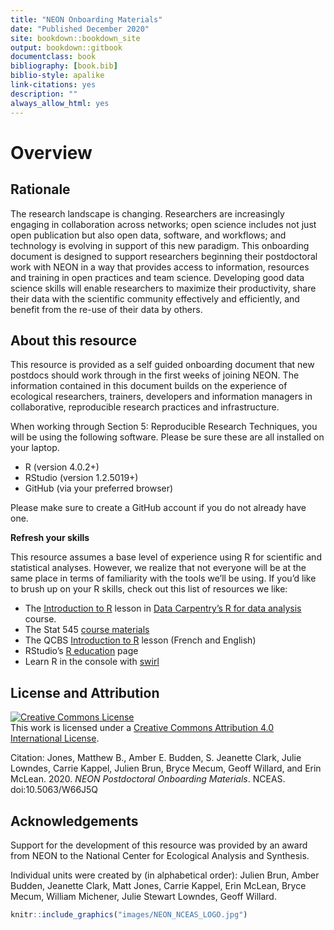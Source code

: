 ```yaml
--- 
title: "NEON Onboarding Materials"
date: "Published December 2020"
site: bookdown::bookdown_site
output: bookdown::gitbook
documentclass: book
bibliography: [book.bib]
biblio-style: apalike
link-citations: yes
description: ""
always_allow_html: yes
---
```


# Overview {-}

## Rationale {-}

The research landscape is changing. Researchers are increasingly engaging in collaboration across networks; open science includes not just open publication but also open data, software, and workflows; and technology is evolving in support of this new paradigm. This onboarding document is designed to support researchers beginning their postdoctoral work with NEON in a way that provides access to information, resources and training in open practices and team science. Developing good data science skills will enable researchers to maximize their productivity, share their data with the scientific community effectively and efficiently, and benefit from the re-use of their data by others.

## About this resource {-}

This resource is provided as a self guided onboarding document that new postdocs should work through in the first weeks of joining NEON. The information contained in this document builds on the experience of ecological researchers, trainers, developers and information managers in collaborative, reproducible research practices and infrastructure. 

When working through Section 5: Reproducible Research Techniques, you will be using the following software. Please be sure these are all installed on your laptop. 

- R (version 4.0.2+)
- RStudio (version 1.2.5019+) 
- GitHub (via your preferred browser)

Please make sure to create a GitHub account if you do not already have one. 

**Refresh your skills**

This resource assumes a base level of experience using R for scientific and statistical analyses. However, we realize that not everyone will be at the same place in terms of familiarity with the tools we’ll be using. If you’d like to brush up on your R skills, check out this list of resources we like:

- The [Introduction to R](http://www.datacarpentry.org/R-ecology-lesson/01-intro-to-r.html) lesson in [Data Carpentry’s R for data analysis](http://www.datacarpentry.org/R-ecology-lesson/) course.
- The Stat 545 [course materials](https://stat545.com/r-basics.html)
- The QCBS [Introduction to R](https://qcbs.ca/wiki/r) lesson (French and English)
- RStudio’s [R education](https://education.rstudio.com/learn/) page
- Learn R in the console with [swirl](https://swirlstats.com/)

## License and Attribution {-}

<a rel="license" href="http://creativecommons.org/licenses/by/4.0/"><img alt="Creative Commons License" style="border-width:0" src="https://i.creativecommons.org/l/by/4.0/88x31.png" /></a><br />This work is licensed under a <a rel="license" href="http://creativecommons.org/licenses/by/4.0/">Creative Commons Attribution 4.0 International License</a>.


Citation: Jones, Matthew B., Amber E. Budden, S. Jeanette Clark, Julie Lowndes, Carrie Kappel, Julien Brun, Bryce Mecum, Geoff Willard, and Erin McLean. 2020. _NEON Postdoctoral Onboarding Materials_. NCEAS. doi:10.5063/W66J5Q

## Acknowledgements {-}

Support for the development of this resource was provided by an award from NEON to the National Center for Ecological Analysis and Synthesis. 

Individual units were created by (in alphabetical order): Julien Brun, Amber Budden, Jeanette Clark, Matt Jones, Carrie Kappel, Erin McLean, Bryce Mecum, William Michener, Julie Stewart Lowndes, Geoff Willard. 

```r
knitr::include_graphics("images/NEON_NCEAS_LOGO.jpg")
```
